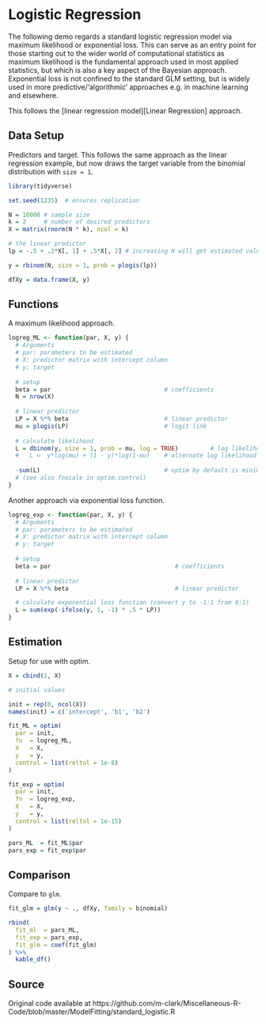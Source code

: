 # Logistic Regression


The following demo regards a standard logistic regression model via maximum
likelihood or exponential loss. This can serve as an entry point for those
starting out to the wider world of computational statistics as maximum
likelihood is the fundamental approach used in most applied statistics, but
which is also a key aspect of the Bayesian approach.  Exponential loss is not
confined to the standard GLM setting, but is widely used in more
predictive/'algorithmic' approaches e.g. in machine learning and elsewhere.

This follows the [linear regression model][Linear Regression] approach.



## Data Setup 

Predictors and target.  This follows the same approach as the linear regression example, but now draws the target variable from the binomial distribution with `size = 1`.

```r
library(tidyverse)

set.seed(1235)  # ensures replication

N = 10000 # sample size
k = 2     # number of desired predictors
X = matrix(rnorm(N * k), ncol = k)

# the linear predictor
lp = -.5 + .2*X[, 1] + .5*X[, 2] # increasing N will get estimated values closer to these

y = rbinom(N, size = 1, prob = plogis(lp))

dfXy = data.frame(X, y)
```

## Functions 
 
A maximum likelihood approach.

```r
logreg_ML <- function(par, X, y) {
  # Arguments
  # par: parameters to be estimated
  # X: predictor matrix with intercept column
  # y: target
  
  # setup
  beta = par                                # coefficients
  N = nrow(X)
  
  # linear predictor
  LP = X %*% beta                           # linear predictor
  mu = plogis(LP)                           # logit link
  
  # calculate likelihood
  L = dbinom(y, size = 1, prob = mu, log = TRUE)         # log likelihood
  #   L =  y*log(mu) + (1 - y)*log(1-mu)    # alternate log likelihood form
  
  -sum(L)                                   # optim by default is minimization, and we want to maximize the likelihood 
  # (see also fnscale in optim.control)
}
```


Another approach via exponential loss function.

```r
logreg_exp <- function(par, X, y) {
  # Arguments
  # par: parameters to be estimated
  # X: predictor matrix with intercept column
  # y: target
  
  # setup
  beta = par                                   # coefficients
  
  # linear predictor
  LP = X %*% beta                              # linear predictor

  # calculate exponential loss function (convert y to -1:1 from 0:1)
  L = sum(exp(-ifelse(y, 1, -1) * .5 * LP))
}
```




## Estimation

Setup for use with <span class="func" style = "">optim</span>.

```r
X = cbind(1, X)

# initial values

init = rep(0, ncol(X))
names(init) = c('intercept', 'b1', 'b2')

fit_ML = optim(
  par = init,
  fn  = logreg_ML,
  X   = X,
  y   = y,
  control = list(reltol = 1e-8)
)

fit_exp = optim(
  par = init,
  fn  = logreg_exp,
  X   = X,
  y   = y, 
  control = list(reltol = 1e-15)
)

pars_ML  = fit_ML$par
pars_exp = fit_exp$par
```


## Comparison
 
Compare to `glm`.

```r
fit_glm = glm(y ~ ., dfXy, family = binomial)
```

```r
rbind(
  fit_ml  = pars_ML,
  fit_exp = pars_exp,
  fit_glm = coef(fit_glm)
) %>% 
  kable_df()
```




## Source

Original code available at https://github.com/m-clark/Miscellaneous-R-Code/blob/master/ModelFitting/standard_logistic.R
